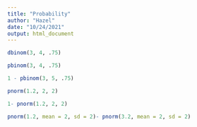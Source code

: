 ```yaml
---
title: "Probability"
author: "Hazel"
date: "10/24/2021"
output: html_document
---
```


```r
dbinom(3, 4, .75)
```

```r
pbinom(3, 4, .75)
```
```r
1 - pbinom(3, 5, .75)
```
```r
pnorm(1.2, 2, 2)
```

```r
1- pnorm(1.2, 2, 2)
```
```r
pnorm(1.2, mean = 2, sd = 2)- pnorm(3.2, mean = 2, sd = 2)
```

